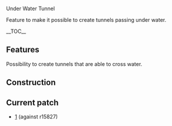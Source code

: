 Under Water Tunnel

Feature to make it possible to create tunnels passing under water.

__TOC__

== Features ==

Possibility to create tunnels that are able to cross water.

== Construction ==


== Current patch ==

* [http://www.tt-forums.net/download/file.php?id=108067] (against r15827)